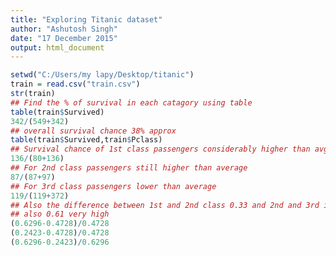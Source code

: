 ```yaml
---
title: "Exploring Titanic dataset"
author: "Ashutosh Singh"
date: "17 December 2015"
output: html_document
---
```

```r
setwd("C:/Users/my lapy/Desktop/titanic")
train = read.csv("train.csv")
str(train)
## Find the % of survival in each catagory using table
table(train$Survived)
342/(549+342)
## overall survival chance 38% approx
table(train$Survived,train$Pclass)
## Survival chance of 1st class passengers considerably higher than avg.
136/(80+136)
## For 2nd class passengers still higher than average
87/(87+97)
## For 3rd class passengers lower than average
119/(119+372)
## Also the difference between 1st and 2nd class 0.33 and 2nd and 3rd is 0.48
## also 0.61 very high
(0.6296-0.4728)/0.4728
(0.2423-0.4728)/0.4728
(0.6296-0.2423)/0.6296
```